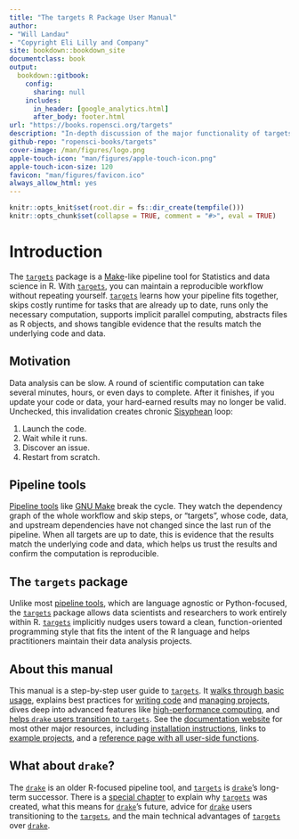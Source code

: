 ```yaml
---
title: "The targets R Package User Manual"
author:
- "Will Landau"
- "Copyright Eli Lilly and Company"
site: bookdown::bookdown_site
documentclass: book
output:
  bookdown::gitbook:
    config:
      sharing: null
    includes:
      in_header: [google_analytics.html]
      after_body: footer.html
url: "https://books.ropensci.org/targets"
description: "In-depth discussion of the major functionality of targets."
github-repo: "ropensci-books/targets"
cover-image: /man/figures/logo.png
apple-touch-icon: "man/figures/apple-touch-icon.png"
apple-touch-icon-size: 120
favicon: "man/figures/favicon.ico"
always_allow_html: yes
---
```


```r
knitr::opts_knit$set(root.dir = fs::dir_create(tempfile()))
knitr::opts_chunk$set(collapse = TRUE, comment = "#>", eval = TRUE)
```

# Introduction {#intro}

The [`targets`](https://docs.ropensci.org/targets/) package is a [Make](https://www.gnu.org/software/make/)-like pipeline tool for Statistics and data science in R. With [`targets`](https://docs.ropensci.org/targets/), you can maintain a reproducible workflow without repeating yourself. [`targets`](https://docs.ropensci.org/targets/) learns how your pipeline fits together, skips costly runtime for tasks that are already up to date, runs only the necessary computation, supports implicit parallel computing, abstracts files as R objects, and shows tangible evidence that the results match the underlying code and data.

## Motivation

Data analysis can be slow. A round of scientific computation can take several minutes, hours, or even days to complete. After it finishes, if you update your code or data, your hard-earned results may no longer be valid. Unchecked, this invalidation creates chronic [Sisyphean](https://en.wikipedia.org/wiki/Sisyphus) loop:

1. Launch the code.
2. Wait while it runs.
3. Discover an issue.
4. Restart from scratch.

## Pipeline tools

[Pipeline tools](https://github.com/pditommaso/awesome-pipeline) like [GNU Make](https://www.gnu.org/software/make/) break the cycle. They watch the dependency graph of the whole workflow and skip steps, or "targets", whose code, data, and upstream dependencies have not changed since the last run of the pipeline. When all targets are up to date, this is evidence that the results match the underlying code and data, which helps us trust the results and confirm the computation is reproducible.

## The `targets` package

Unlike most [pipeline tools](https://github.com/pditommaso/awesome-pipeline), which are language agnostic or Python-focused, the [`targets`](https://docs.ropensci.org/targets/) package allows data scientists and researchers to work entirely within R. [`targets`](https://docs.ropensci.org/targets/) implicitly nudges users toward a clean, function-oriented programming style that fits the intent of the R language and helps practitioners maintain their data analysis projects.

## About this manual

This manual is a step-by-step user guide to [`targets`](https://docs.ropensci.org/targets/). It [walks through basic usage](#walkthrough), explains best practices for [writing code](#functions) and [managing projects](#projects), dives deep into advanced features like [high-performance computing](#hpc), and [helps `drake` users transition to `targets`](#drake). See the [documentation website](https://docs.ropensci.org/targets/index.html) for most other major resources, including [installation instructions](https://docs.ropensci.org/targets/index.html#installation), links to [example projects](https://docs.ropensci.org/targets/index.html#examples), and a [reference page with all user-side functions](https://docs.ropensci.org/targets/reference/index.html). 

## What about `drake`?

The [`drake`](https://github.com/ropensci/drake) is an older R-focused pipeline tool, and [`targets`](https://docs.ropensci.org/targets/) is [`drake`](https://github.com/ropensci/drake)'s long-term successor. There is a [special chapter](#drake) to explain why [`targets`](https://docs.ropensci.org/targets/) was created, what this means for [`drake`](https://github.com/ropensci/drake)'s future, advice for [`drake`](https://github.com/ropensci/drake) users transitioning to the [`targets`](https://docs.ropensci.org/targets/), and the main technical advantages of [`targets`](https://docs.ropensci.org/targets/) over [`drake`](https://github.com/ropensci/drake).
